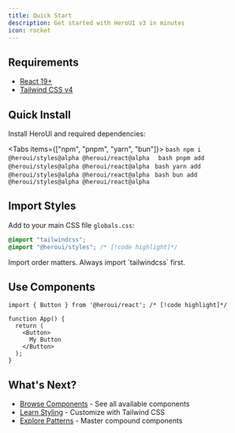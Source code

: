 ```yaml
---
title: Quick Start
description: Get started with HeroUI v3 in minutes
icon: rocket
---
```


## Requirements

- [React 19+](https://reactjs.org/)
- [Tailwind CSS v4](https://tailwindcss.com/docs/installation/framework-guides)

## Quick Install

Install HeroUI and required dependencies:

<Tabs items={["npm", "pnpm", "yarn", "bun"]}>
  <Tab value="npm">
    ```bash
    npm i @heroui/styles@alpha @heroui/react@alpha 
    ```
  </Tab>
  <Tab value="pnpm">
    ```bash
    pnpm add @heroui/styles@alpha @heroui/react@alpha
    ```
  </Tab>
  <Tab value="yarn">
    ```bash
    yarn add @heroui/styles@alpha @heroui/react@alpha
    ```
  </Tab>
  <Tab value="bun">
    ```bash
    bun add @heroui/styles@alpha @heroui/react@alpha
    ```
  </Tab>
</Tabs>

## Import Styles

Add to your main CSS file `globals.css`:

```css
@import "tailwindcss"; 
@import "@heroui/styles"; /* [!code highlight]*/
```

<Callout type="warning">
  Import order matters. Always import `tailwindcss` first.
</Callout>

## Use Components

```tsx
import { Button } from '@heroui/react'; /* [!code highlight]*/

function App() {
  return (
    <Button>
      My Button 
    </Button> 
  );
}
```

## What's Next?

- [Browse Components](/docs/components) - See all available components
- [Learn Styling](/docs/handbook/styling) - Customize with Tailwind CSS
- [Explore Patterns](/docs/handbook/composition) - Master compound components